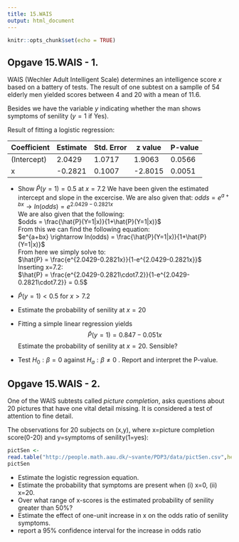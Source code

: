 ```yaml
---
title: 15.WAIS
output: html_document
---
```


```r
knitr::opts_chunk$set(echo = TRUE)
```

## Opgave 15.WAIS - 1.

WAIS (Wechler Adult Intelligent Scale) determines an intelligence score $x$ based on a battery of tests. The result of one subtest on a samplle of 54 elderly men yielded scores between 4 and 20 with a mean of 11.6.

Besides we have the variable $y$ indicating whether the man shows symptoms of senility ($y=1$ if Yes).

Result of fitting a logistic regression:



 
Coefficient|Estimate|Std. Error|z value|P-value
----------- | -------- | ---------- | ------- | ------- 			 
(Intercept) |  2.0429  |   1.0717   |  1.9063 | 0.0566
x           | -0.2821  |   0.1007   | -2.8015 | 0.0051

- Show $\hat P(y=1)=0.5$ at $x=7.2$
We have been given the estimated intercept and slope in the excercise. We are also given that:
$odds = e^{a+bx} \rightarrow ln(odds) = e^{2.0429-0.2821x}$ <br>
We are also given that the following: <br>
$odds = \frac{\hat{P}(Y=1|x)}{1+\hat{P}(Y=1|x)}$ <br>
From this we can find the following equation: <br>
$e^{a+bx} \rightarrow ln(odds) = \frac{\hat{P}(Y=1|x)}{1+\hat{P}(Y=1|x)}$ <br>
From here we simply solve to: <br>
$\hat{P} = \frac{e^{2.0429-0.2821x}}{1-e^{2.0429-0.2821x}}$ <br>
Inserting x=7.2: <br>
$\hat{P} = \frac{e^{2.0429-0.2821\cdot7.2}}{1-e^{2.0429-0.2821\cdot7.2}} = 0.5$


- $\hat P(y=1)<0.5$ for $x>7.2$
- Estimate the probability of senility at $x=20$
- Fitting a simple linear regression yields $$\hat P(y=1)=0.847-0.051x$$ Estimate the probability of senility at $x=20$. Sensible?
- Test $H_0: \beta=0$ against $H_a: \beta\not= 0$ . Report and interpret the P-value. 


## Opgave 15.WAIS - 2.

One of the WAIS subtests called *picture completion*, asks questions about 20 pictures that have one vital detail missing. It is considered a test of attention to fine detail.

The observations for 20 subjects on (x,y), where x=picture completion score(0-20) and y=symptoms of senility(1=yes):
```r
pictSen <-
read.table("http://people.math.aau.dk/~svante/PDP3/data/pictSen.csv",header=T)
pictSen
```

- Estimate the logistic regression equation.
- Estimate the probability that symptoms are present when (i) x=0, (ii) x=20.
- Over what range of x-scores is the estimated probability of senility greater than 50%?
- Estimate the effect of one-unit increase in x on the odds ratio of senility symptoms.
- report a 95% confidence interval for the increase in odds ratio

